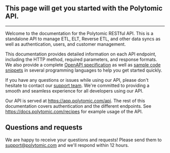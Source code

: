 
## This page will get you started with the Polytomic API.

---


Welcome to the documentation for the Polytomic RESTful API. This is a standalone API to manage ETL, ELT, Reverse ETL, and other data syncs as well as authentication, users, and customer management.

This documentation provides detailed information on each API endpoint, including the HTTP method, required parameters, and response formats. We also provide a complete [OpenAPI specification](https://app.polytomic.com/docs/2022-12-12/openapi.json) as well as [sample code snippets](https://docs.polytomic.com/recipes) in several programming languages to help you get started quickly.

If you have any questions or issues while using our API, please don't hesitate to contact our [support team](mailto:support@polytomic.com). We're committed to providing a smooth and seamless experience for all developers using our API.

Our API is served at https://app.polytomic.com/api. The rest of this documentation covers authentication and the different endpoints. See https://docs.polytomic.com/recipes for example usage of the API.

## Questions and requests
We are happy to receive your questions and requests! Please send them to [support@polytomic.com](mailto:support@polytomic.com) and we'll respond within 12 hours.